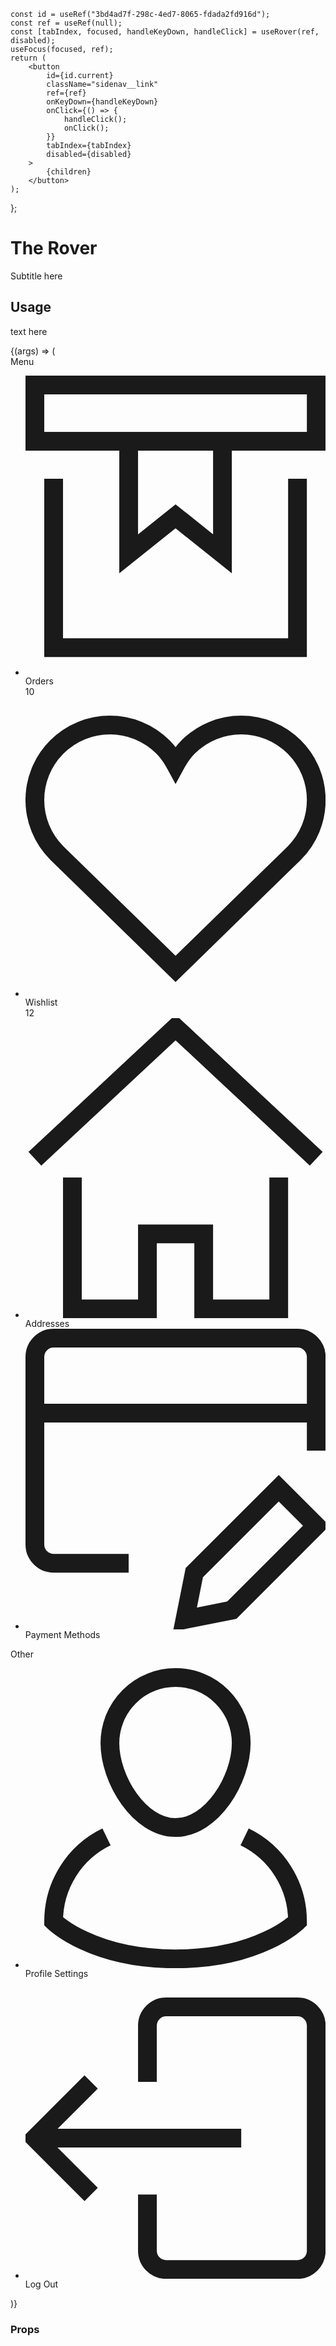 
<Meta title="Components/The Rover" component={RoverProvider} />

<style>{`
	.sidenav {
		display: flex;
		flex-direction: column;
		justify-content: flex-start;
		align-items: flex-start;
		width: 20rem;
		font-family: sans-serif;
	}

	.sidenav__label {
		height: 1.5rem;
		margin: 0 0 1rem 0;
		padding: 0;
		border: 0;
		text-align: left;
		color: #555;
		font-size: 12px;
		text-transform: uppercase;
		letter-spacing: 1px;
	}

	.sidenav__label,
	.sidenav__list {
		width: 100%;
	}

	.sidenav__list {
		display: flex;
		flex-direction: column;
		justify-content: flex-start;
		align-items: flex-start;
		margin: 0 0 1.5rem 0;
		padding: 0;
		list-style-type: none;
		gap: 0.5rem;
	}

	.sidenav__list li,
	.sidenav__link {
		height: 3rem;
		display: flex;
		flex-direction: row;
		align-items: center;
	}

	.sidenav__link {
		flex-direction: space-between;
		appearance: none;
		border: none;
		background: transparent;
		padding: 0.25rem 1rem;
		border-radius: 0.25rem;
	}

	.sidenav__link:focus {
		outline: 1px solid #fff;
		outline-offset: -4px;
	}

	.sidenav__link[tabindex='0'] {
		background-color: black;
		color: white;
	}

	.sidenav__link[tabindex='0'] .sidenav__counter {
		background-color: #fff;
		color: black;
	}

	.sidenav__list li,
	.sidenav__list button,
	.sidenav__left {
		display: flex;
		width: 100%;
	}

	.sidenav__icon {
		width: 1.25rem;
		height: 1.25rem;
		margin-right: 0.5rem;
	}

	.sidenav__link-text {
		margin: 0;
		padding: 0;
		border: 0;
		white-space: nowrap;
		overflow: hidden;
		text-overflow: ellipsis;
		margin-right: 0.5rem;
		font-size: 1.25rem;
	}

	.sidenav__counter {
		padding: 2px 8px;
		background-color: #b9b9b9;
		color: #222;
		border-radius: 1.25rem;
		justify-self: flex-end
	}
`}</style>

	const id = useRef("3bd4ad7f-298c-4ed7-8065-fdada2fd916d");
	const ref = useRef(null);
	const [tabIndex, focused, handleKeyDown, handleClick] = useRover(ref, disabled);
	useFocus(focused, ref);
	return (
		<button
			id={id.current}
			className="sidenav__link"
			ref={ref}
			onKeyDown={handleKeyDown}
			onClick={() => {
				handleClick();
				onClick();
			}}
			tabIndex={tabIndex}
			disabled={disabled}
		>
			{children}
		</button>
	);
};

# The Rover

<Subtitle>Subtitle here</Subtitle>

## Usage

text here

<Canvas>
	<Story
		name="The Rover"
		args={{
			direction: "vertical",
		}}
	>
		{(args) => (
			<RoverProvider {...args}>
				<nav className="sidenav" id="sidenav">
					<span className="sidenav__label">Menu</span>
					<ul className="sidenav__list">
						<li>
							<SidenavLink disabled={false} onClick={action("Button One clicked")}>
								<div className="sidenav__left">
									<svg className="sidenav__icon" viewBox="0 0 16 16" aria-hidden="true">
										<g fill="none" strokeWidth="1" stroke="currentColor" strokeLinecap="round" strokeLinejoin="round">
											<polyline points="10.5,3.5 10.5,9.5 8,7.5 5.5,9.5 5.5,3.5" />
											<rect x="0.5" y="0.5" width="15" height="3"></rect>
											<polyline points="14.5,5.5 14.5,14.5 1.5,14.5 1.5,5.5" />
										</g>
									</svg>
									<span className="sidenav__link-text">Orders</span>
								</div>
								<span className="sidenav__counter">10</span>
							</SidenavLink>
						</li>
						<li>
							<SidenavLink disabled={false} onClick={action("Button Two clicked")}>
								<div className="sidenav__left">
									<svg className="sidenav__icon" viewBox="0 0 16 16" aria-hidden="true">
										<path
											fill="none"
											stroke="currentColor"
											strokeWidth="1"
											strokeLinecap="round"
											strokeLinejoin="round"
											d="M14.328,2.672 c-1.562-1.562-4.095-1.562-5.657,0C8.391,2.952,8.18,3.27,8,3.601c-0.18-0.331-0.391-0.65-0.672-0.93 c-1.562-1.562-4.095-1.562-5.657,0c-1.562,1.562-1.562,4.095,0,5.657L8,14.5l6.328-6.172C15.891,6.766,15.891,4.234,14.328,2.672z"
										></path>
									</svg>
									<span className="sidenav__link-text">Wishlist</span>
								</div>
								<span className="sidenav__counter">12</span>
							</SidenavLink>
						</li>
						<li>
							<SidenavLink disabled={false} onClick={action("Button Three clicked")}>
								<div className="sidenav__left">
									<svg className="sidenav__icon" viewBox="0 0 16 16" aria-hidden="true">
										<g fill="none" strokeWidth="1" stroke="currentColor" strokeLinecap="round" strokeLinejoin="round">
											<polyline points=" 15.5,7.5 8,0.5 0.5,7.5" />
											<polyline points="2.5,8.5 2.5,15.5 6.5,15.5 6.5,11.5 9.5,11.5 9.5,15.5 13.5,15.5 13.5,8.5" />
										</g>
									</svg>
									<span className="sidenav__link-text">Addresses</span>
								</div>
							</SidenavLink>
						</li>
						<li>
							<SidenavLink disabled={false} onClick={action("Button Four clicked")}>
								<div className="sidenav__left">
									<svg className="sidenav__icon" viewBox="0 0 16 16" aria-hidden="true">
										<g fill="none" strokeWidth="1" stroke="currentColor" strokeLinecap="round" strokeLinejoin="round">
											<line x1="0.5" y1="4.5" x2="15.5" y2="4.5"></line>
											<path d="M5.5,12.5h-4 c-0.552,0-1-0.448-1-1v-10c0-0.552,0.448-1,1-1h13c0.552,0,1,0.448,1,1v5"></path>
											<polygon points="11,15 8.5,15.5 9,13 13.5,8.5 15.5,10.5 "></polygon>
										</g>
									</svg>
									<span className="sidenav__link-text">Payment Methods</span>
								</div>
							</SidenavLink>
						</li>
					</ul>
					<span className="sidenav__label">Other</span>
					<ul className="sidenav__list">
						<li>
							<SidenavLink disabled={false} onClick={action("Button Five clicked")}>
								<div className="sidenav__left">
									<svg className="sidenav__icon" viewBox="0 0 16 16" aria-hidden="true">
										<g fill="none" strokeWidth="1" stroke="currentColor" strokeLinecap="round" strokeLinejoin="round">
											<path d="M4.318,9A5,5,0,0,0,1.5,13.5h0s2,2,6.5,2,6.5-2,6.5-2h0A5,5,0,0,0,11.681,9"></path>
											<path d="M11.5,4c0,1.933-1.567,4.5-3.5,4.5S4.5,5.933,4.5,4a3.5,3.5,0,0,1,7,0Z"></path>
										</g>
									</svg>
									<span className="sidenav__link-text">Profile Settings</span>
								</div>
							</SidenavLink>
						</li>
						<li>
							<SidenavLink disabled={false} onClick={action("Button Six clicked")}>
								<div className="sidenav__left">
									<svg className="sidenav__icon" viewBox="0 0 16 16" aria-hidden="true">
										<g fill="none" strokeWidth="1" stroke="currentColor" strokeLinecap="round" strokeLinejoin="round">
											<path d="M6.5,5.5v-3 c0-0.552,0.448-1,1-1h7c0.552,0,1,0.448,1,1v12c0,0.552-0.448,1-1,1h-7c-0.552,0-1-0.448-1-1v-3"></path>
											<line x1="11.5" y1="8.5" x2="0.5" y2="8.5"></line>
											<polyline points="3.5,5.5 0.5,8.5 3.5,11.5" />
										</g>
									</svg>
									<span className="sidenav__link-text">Log Out</span>
								</div>
							</SidenavLink>
						</li>
					</ul>
				</nav>
			</RoverProvider>
		)}
	</Story>
</Canvas>

### Props

<ArgsTable story="The Rover" />
